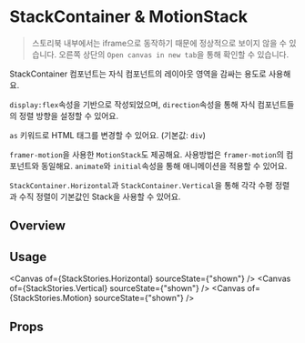 

<Meta of={StackStories} />

# StackContainer & MotionStack

> 스토리북 내부에서는 iframe으로 동작하기 때문에 정상적으로 보이지 않을 수 있습니다.
> 오른쪽 상단의 `Open canvas in new tab`을 통해 확인할 수 있습니다.

StackContainer 컴포넌트는 자식 컴포넌트의 레이아웃 영역을 감싸는 용도로 사용해요.

`display:flex`속성을 기반으로 작성되었으며, `direction`속성을 통해 자식 컴포넌트들의 정렬 방향을 설정할 수 있어요.

`as` 키워드로 HTML 태그를 변경할 수 있어요. (기본값: `div`)

`framer-motion`을 사용한 `MotionStack`도 제공해요. 사용방법은 `framer-motion`의 컴포넌트와 동일해요. `animate`와 `initial`속성을 통해 애니메이션을 적용할 수 있어요.

`StackContainer.Horizontal`과 `StackContainer.Vertical`을 통해 각각 수평 정렬과 수직 정렬이 기본값인 Stack을 사용할 수 있어요.

## Overview
<Canvas of={StackStories.Primary} />

## Usage
<Canvas of={StackStories.Horizontal} sourceState={"shown"}  />
<Canvas of={StackStories.Vertical} sourceState={"shown"}  />
<Canvas of={StackStories.Motion} sourceState={"shown"}  />

## Props
<Controls of={StackStories.Primary} />





